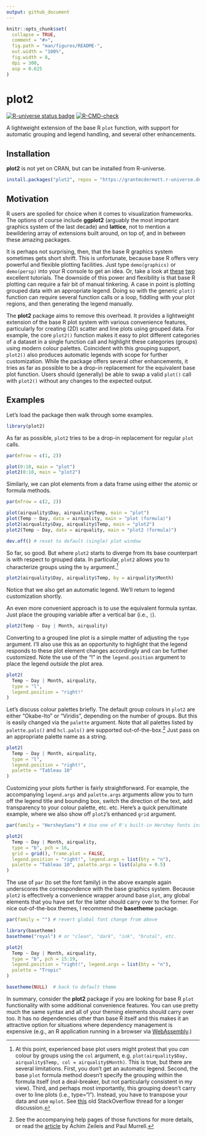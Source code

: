 ```yaml
---
output: github_document
---
```


<!-- README.md is generated from README.Rmd. Please edit that file -->

```r
knitr::opts_chunk$set(
  collapse = TRUE,
  comment = "#>",
  fig.path = "man/figures/README-",
  out.width = "100%",
  fig.width = 8,
  dpi = 300,
  asp = 0.625
)
```

# plot2

<!-- badges: start -->
[![R-universe status badge](https://grantmcdermott.r-universe.dev/badges/plot2)](https://grantmcdermott.r-universe.dev)
[![R-CMD-check](https://github.com/grantmcdermott/plot2/actions/workflows/R-CMD-check.yaml/badge.svg)](https://github.com/grantmcdermott/plot2/actions/workflows/R-CMD-check.yaml)
<!-- badges: end -->

A lightweight extension of the base R `plot` function, with support for
automatic grouping and legend handling, and several other enhancements.

## Installation

**plot2** is not yet on CRAN, but can be installed from R-universe.

``` r
install.packages("plot2", repos = "https://grantmcdermott.r-universe.dev")
```

## Motivation

R users are spoiled for choice when it comes to visualization frameworks. The
options of course include **ggplot2** (arguably the most important graphics
system of the last decade) and **lattice**, not to mention a bewildering array
of extensions built around, on top of, and in between these amazing packages.

It is perhaps not surprising, then, that the base R graphics system sometimes
gets short shrift. This is unfortunate, because base R offers very powerful and
flexible plotting facilities. Just type `demo(graphics)` or `demo(persp)` into
your R console to get an idea. Or, take a look at
[these](https://github.com/karoliskoncevicius/tutorial_r_introduction/blob/main/baseplotting.md)
[two](https://quizzical-engelbart-d15a44.netlify.app/2021-2022_m2-data-2_visu-2_practice#1)
excellent tutorials. The downside of this power and flexibility is that base R
plotting can require a fair bit of manual tinkering. A case in point is
plotting grouped data with an appropriate legend. Doing so with the generic
`plot()` function can require several function calls or a loop, fiddling with
your plot regions, and then generating the legend manually.

The **plot2** package aims to remove this overhead. It provides a lightweight
extension of the base R plot system with various convenience features,
particularly for creating (2D) scatter and line plots using grouped data. For
example, the core `plot2()` function makes it easy to plot different categories
of a dataset in a single function call and highlight these categories (groups)
using modern colour palettes. Coincident with this grouping support, `plot2()`
also produces automatic legends with scope for further customization. While the
package offers several other enhancements, it tries as far as possible to be a
drop-in replacement for the equivalent base plot function. Users should
(generally) be able to swap a valid `plot()` call with `plot2()` without any
changes to the expected output.

## Examples

Let's load the package then walk through some examples.

```r
library(plot2)
```

As far as possible, `plot2` tries to be a drop-in replacement for regular `plot`
calls.

```r
par(mfrow = c(1, 2))

plot(0:10, main = "plot")
plot2(0:10, main = "plot2")
```

Similarly, we can plot elements from a data frame using either the atomic or
formula methods.

```r
par(mfrow = c(2, 2))

plot(airquality$Day, airquality$Temp, main = "plot")
plot(Temp ~ Day, data = airquality, main = "plot (formula)")
plot2(airquality$Day, airquality$Temp, main = "plot2")
plot2(Temp ~ Day, data = airquality, main = "plot2 (formula)")

dev.off() # reset to default (single) plot window
```

So far, so good. But where `plot2` starts to diverge from its base counterpart is
with respect to grouped data. In particular, `plot2` allows you to characterize
groups using the `by` argument.^[At this point, experienced base plot users 
might protest that you _can_ colour by groups using the `col` argument, e.g.
`plot(airquality$Day, airquality$Temp, col = airquality$Month)`. This is true,
but there are several limitations. First, you don't get an automatic legend.
Second, the base `plot` formula method doesn't specify the grouping within the
formula itself (not a deal-breaker, but not particularly consistent in my view).
Third, and perhaps most importantly, this grouping doesn't carry over to line
plots (i.e., type="l"). Instead, you have to transpose your data and use
`mplot`. See
[this](https://stackoverflow.com/questions/10519873/how-to-create-a-line-plot-with-groups-in-base-r-without-loops)
old StackOverflow thread for a longer discussion.]

```r
plot2(airquality$Day, airquality$Temp, by = airquality$Month)
```

Notice that we also get an automatic legend. We'll return to legend
customization shortly.

An even more convenient approach is to use the equivalent formula syntax. Just
place the grouping variable after a vertical bar (i.e., `|`).

```r
plot2(Temp ~ Day | Month, airquality)
```

Converting to a grouped line plot is a simple matter of adjusting the `type`
argument. I'll also use this as an opportunity to highlight that the legend
responds to these plot element changes accordingly and can be further
customized. Note the use of the "!" in the `legend.position` argument to place
the legend _outside_ the plot area.

```r
plot2( 
  Temp ~ Day | Month, airquality,
  type = "l",
  legend.position = "right!"
)
```

Let's discuss colour palettes briefly. The default group colours in `plot2` are
either "Okabe-Ito" or "Viridis", depending on the number of groups. But this is
easily changed via the `palette` argument. Note that all palettes listed by
`palette.pals()` and `hcl.pals()` are supported out-of-the-box.^[See the
accompanying help pages of those functions for more details, or read the
[article](https://arxiv.org/pdf/2303.04918.pdf) by Achim Zeileis and Paul
Murrell.] Just pass on an appropriate palette name as a string.

```r
plot2(
  Temp ~ Day | Month, airquality,
  type = "l",
  legend.position = "right!",
  palette = "Tableau 10"
)
```

Customizing your plots further is fairly straightforward. For example, the
accompanying `legend.args` and `palette.args` arguments allow you to turn off 
the legend title and bounding box, switch the direction of the text, add 
transparency to your colour palette, etc. etc. Here's a quick penultimate
example, where we also show off `plot2`'s enhanced `grid` argument.

```r
par(family = "HersheySans") # Use one of R's built-in Hershey fonts instead of Arial default

plot2(
  Temp ~ Day | Month, airquality,
  type = "b", pch = 16,
  grid = grid(), frame.plot = FALSE,
  legend.position = "right!", legend.args = list(bty = "n"),
  palette = "Tableau 10", palette.args = list(alpha = 0.5)
)
```

The use of `par` (to set the font family) in the above example again underscores
the correspondence with the base graphics system. Because `plot2` is effectively
a convenience wrapper around base `plot`, any global elements that you have set
for the latter should carry over to the former. For nice out-of-the-box themes,
I recommend the **basetheme** package.

```r
par(family = "") # revert global font change from above

library(basetheme)
basetheme("royal") # or "clean", "dark", "ink", "brutal", etc.

plot2(
  Temp ~ Day | Month, airquality,
  type = "b", pch = 15:19,
  legend.position = "right!", legend.args = list(bty = "n"),
  palette = "Tropic"
)

basetheme(NULL)  # back to default theme
```

In summary, consider the **plot2** package if you are looking for base R `plot`
functionality with some additional convenience features. You can use pretty much
the same syntax and all of your theming elements should carry over too. It has
no dependencies other than base R itself and this makes it an attractive option
for situations where dependency management is expensive (e.g., an R application 
running in a browser via [WebAssembly](https://docs.r-wasm.org/webr/latest/).)